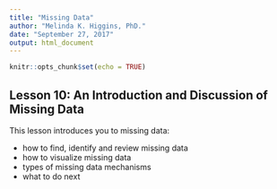 ```yaml
---
title: "Missing Data"
author: "Melinda K. Higgins, PhD."
date: "September 27, 2017"
output: html_document
---
```


```r
knitr::opts_chunk$set(echo = TRUE)
```

## Lesson 10: An Introduction and Discussion of Missing Data

This lesson introduces you to missing data:

* how to find, identify and review missing data
* how to visualize missing data
* types of missing data mechanisms
* what to do next

